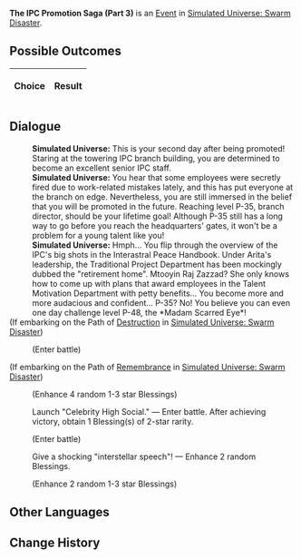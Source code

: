 {{Simulated Universe Event Infobox
|title         = The IPC Promotion Saga (Part 3)
|image         = Random Event Bond.png
|type          =
|domains_su    = 
|domains_ext   = 
|domains_swarm = Occurrence
|domains_gng   = 
|requirements  =
|prev          = {{tx}}
|next          = {{tx}}
|indexRewards  =
|characters    = 
}}
'''The IPC Promotion Saga (Part 3)''' is an [[Simulated Universe/Events|Event]] in [[Simulated Universe: Swarm Disaster]].

==Possible Outcomes==
{| class="article-table"
!Choice
!Result

|}

<!--
==Gameplay Notes==

-->
==Dialogue==
{{Dialogue Start}}
:'''Simulated Universe:''' This is your second day after being promoted! Staring at the towering IPC branch building, you are determined to become an excellent senior IPC staff.
:'''Simulated Universe:''' You hear that some employees were secretly fired due to work-related mistakes lately, and this has put everyone at the branch on edge. Nevertheless, you are still immersed in the belief that you will be promoted in the future. Reaching level P-35, branch director, should be your lifetime goal! Although P-35 still has a long way to go before you reach the headquarters' gates, it won't be a problem for a young talent like you!
:'''Simulated Universe:''' Hmph... You flip through the overview of the IPC's big shots in the Interastral Peace Handbook. Under Arita's leadership, the Traditional Project Department has been mockingly dubbed the "retirement home". Mtooyin Raj Zazzad? She only knows how to come up with plans that award employees in the Talent Motivation Department with petty benefits... You become more and more audacious and confident... P-35? No! You believe you can even one day challenge level P-48, the *Madam Scarred Eye*!
;(If embarking on the Path of [[Simulated Universe/Paths#Destruction|Destruction]] in [[Simulated Universe: Swarm Disaster]])
:{{SU Special Dialogue|Destruction|You are eager to beat the big shots!|Enter special battle. After achieving victory, obtain 1 Blessing(s) of 3-star rarity.}}
:;(Enter battle)
::{{Enemy List|Svarog*1/}}
;(If embarking on the Path of [[Simulated Universe/Paths#Remembrance|Remembrance]] in [[Simulated Universe: Swarm Disaster]])
:{{SU Special Dialogue|Remembrance|Review the secrets of interstellar success...|Enhance 4 random Blessings.}}
:;(Enhance 4 random 1-3 star Blessings)
:{{DIcon|Star}} Launch "Celebrity High Social." &mdash; Enter battle. After achieving victory, obtain 1 Blessing(s) of 2-star rarity.
:;(Enter battle)
::{{Enemy List|Silvermane Soldier*3/}}
:{{DIcon|Star}} Give a shocking "interstellar speech"! &mdash; Enhance 2 random Blessings.
:;(Enhance 2 random 1-3 star Blessings)
{{Dialogue End}}

==Other Languages==
{{Other Languages
|zhs   = 星际和平公司「升职记」（其三）
|zht   = 星際和平公司「升職記」（其三）
|ja    = スターピースカンパニー「昇進記」（3）
|ko    = 스타피스 컴퍼니 「승진기」 (3)
|es    = La saga del ascenso de la Corporación III
|fr    = Saga de la CPI (partie 3)
|ru    = Сага о карьере в КММ III
|th    = "บันทึกการเลื่อนตำแหน่ง" องค์กรสันติภาพแห่งดวงดาว (3)
|vi    = Công Ty Hành Tinh Hòa Bình "Nhật Ký Thăng Chức" 3
|de    = Die IFK-Beförderungsgeschichte (Teil 3)
|id    = Kisah Promosi IPC (3)
|pt    = A Saga de Promoção da CPI (Parte 3)
}}

==Change History==
{{Change History|1.0}}
